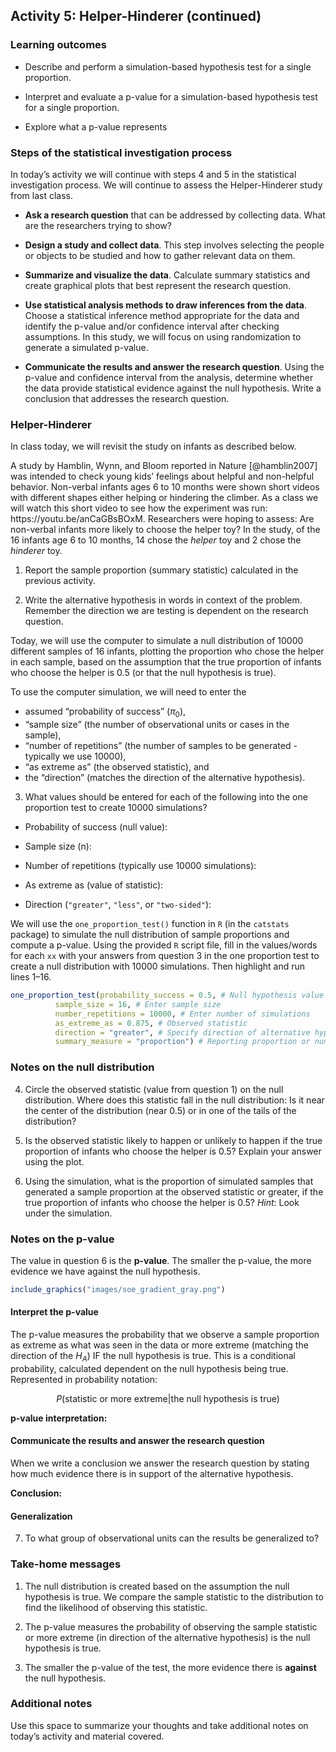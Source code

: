 ## Activity 5:  Helper-Hinderer (continued)

\setstretch{1}

### Learning outcomes

* Describe and perform a simulation-based hypothesis test for a single proportion.

* Interpret and evaluate a p-value for a simulation-based hypothesis test for a single proportion.

* Explore what a p-value represents

### Steps of the statistical investigation process

In today's activity we will continue with steps 4 and 5 in the statistical investigation process.  We will continue to assess the Helper-Hinderer study from last class.

* **Ask a research question** that can be addressed by collecting data. What are the researchers trying to show?

* **Design a study and collect data**. This step involves selecting the people or objects to be studied and how to gather relevant data on them.

* **Summarize and visualize the data**. Calculate summary statistics and create graphical plots that best represent the research question.

* **Use statistical analysis methods to draw inferences from the data**. Choose a statistical inference method appropriate for the data and identify the p-value and/or confidence interval after checking assumptions. In this study, we will focus on using randomization to generate a simulated p-value.

* **Communicate the results and answer the research question**. Using the p-value and confidence interval from the analysis, determine whether the data provide statistical evidence against the null hypothesis. Write a conclusion that addresses the research question.

### Helper-Hinderer

In class today, we will revisit the study on infants as described below.

A study by Hamblin, Wynn, and Bloom reported in Nature [@hamblin2007] was intended to check young kids' feelings about helpful and non-helpful behavior. Non-verbal infants ages 6 to 10 months were shown short videos with different shapes either helping or hindering the climber. As a class we will watch this short video to see how the experiment was run: https://youtu.be/anCaGBsBOxM. Researchers were hoping to assess: Are non-verbal infants more likely to choose the helper toy? In the study, of the 16 infants age 6 to 10 months, 14 chose the *helper* toy and 2 chose the *hinderer* toy.


1.  Report the sample proportion (summary statistic) calculated in the previous activity.

\vspace{0.3in}

2.  Write the alternative hypothesis in words in context of the problem.  Remember the direction we are testing is dependent on the research question.

\vspace{0.8in}

Today, we will use the computer to simulate a null distribution of 10000 different samples of 16 infants, plotting the proportion who chose the helper in each sample, based on the assumption that the true proportion of infants who choose the helper is 0.5 (or that the null hypothesis is true).  

\newpage

To use the computer simulation, we will need to enter the 

* assumed "probability of success" ($\pi_0$), 
* "sample size" (the number of observational units or cases in the sample),
* "number of repetitions" (the number of samples to be generated - typically we use 10000), 
* "as extreme as" (the observed statistic), and 
* the "direction" (matches the direction of the alternative hypothesis).


3.  What values should be entered for each of the following into the one proportion test to create 10000 simulations?

\vspace{1mm}
* Probability of success (null value):

\vspace{.2in}
* Sample size (n):
    
\vspace{.2in}
* Number of repetitions (typically use 10000 simulations):
    
\vspace{.2in}
* As extreme as (value of statistic):
    
\vspace{.2in}
* Direction (`"greater"`, `"less"`, or `"two-sided"`):

We will use the `one_proportion_test()` function in `R` (in the `catstats` package) to simulate the null distribution of sample proportions and compute a p-value. Using the provided `R` script file, fill in the values/words for each `xx` with your answers from question 3 in the one proportion test to create a null distribution with 10000 simulations. Then highlight and run lines 1--16.

```r
one_proportion_test(probability_success = 0.5, # Null hypothesis value
          sample_size = 16, # Enter sample size
          number_repetitions = 10000, # Enter number of simulations
          as_extreme_as = 0.875, # Observed statistic
          direction = "greater", # Specify direction of alternative hypothesis
          summary_measure = "proportion") # Reporting proportion or number of successes?
```

### Notes on the null distribution {-}

\vspace{2in}

4. Circle the observed statistic (value from question 1) on the null distribution.  Where does this statistic fall in the null distribution: Is it near the center of the distribution (near 0.5) or in one of the tails of the distribution?  

\vspace{0.3in}

5. Is the observed statistic likely to happen or unlikely to happen if the true proportion of infants who choose the helper is 0.5?  Explain your answer using the plot.

\vspace{0.5in}

6.  Using the simulation, what is the proportion of simulated samples that generated a sample proportion at the observed statistic or greater, if the true proportion of infants who choose the helper is 0.5? *Hint*: Look under the simulation.

\vspace{0.3in}

### Notes on the p-value {-}

The value in question 6 is the **p-value**.  The smaller the p-value, the more evidence we have against the null hypothesis. 

\vspace{1.5in}


```r
include_graphics("images/soe_gradient_gray.png")
```


#### Interpret the p-value {-}

The p-value measures the probability that we observe a sample proportion as extreme as what was seen in the data or more extreme (matching the direction of the $H_A$) IF the null hypothesis is true.  This is a conditional probability, calculated dependent on the null hypothesis being true.  Represented in probability notation:

$$P(\text{statistic or more extreme|the null hypothesis is true})$$

**p-value interpretation:**

\vspace{1in}

#### Communicate the results and answer the research question {-}

When we write a conclusion we answer the research question by stating how much evidence there is in support of the alternative hypothesis.

**Conclusion:**

\vspace{1in}

#### Generalization {-}

7. To what group of observational units can the results be generalized to?

\vspace{0.5in}

\newpage

### Take-home messages

1. The null distribution is created based on the assumption the null hypothesis is true. We compare the sample statistic to the distribution to find the likelihood of observing this statistic.

2. The p-value measures the probability of observing the sample statistic or more extreme (in direction of the alternative hypothesis) is the null hypothesis is true.

3. The smaller the p-value of the test, the more evidence there is **against** the null hypothesis.

### Additional notes

Use this space to summarize your thoughts and take additional notes on today's activity and material covered.

\newpage
